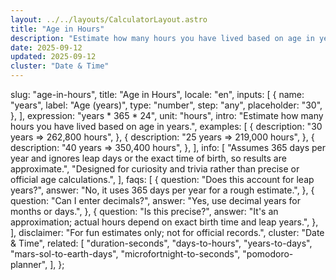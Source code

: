 ```yaml
---
layout: ../../layouts/CalculatorLayout.astro
title: "Age in Hours"
description: "Estimate how many hours you have lived based on age in years."
date: 2025-09-12
updated: 2025-09-12
cluster: "Date & Time"
---
```



  slug: "age-in-hours",
  title: "Age in Hours",
  locale: "en",
  inputs: [
    {
      name: "years",
      label: "Age (years)",
      type: "number",
      step: "any",
      placeholder: "30",
    },
  ],
  expression: "years * 365 * 24",
  unit: "hours",
  intro: "Estimate how many hours you have lived based on age in years.",
  examples: [
    {
      description: "30 years ⇒ 262,800 hours",
    },
    {
      description: "25 years ⇒ 219,000 hours",
    },
    {
      description: "40 years ⇒ 350,400 hours",
    },
  ],
  info: [
    "Assumes 365 days per year and ignores leap days or the exact time of birth, so results are approximate.",
    "Designed for curiosity and trivia rather than precise or official age calculations.",
  ],
  faqs: [
    {
      question: "Does this account for leap years?",
      answer: "No, it uses 365 days per year for a rough estimate.",
    },
    {
      question: "Can I enter decimals?",
      answer: "Yes, use decimal years for months or days.",
    },
    {
      question: "Is this precise?",
      answer:
        "It's an approximation; actual hours depend on exact birth time and leap years.",
    },
  ],
  disclaimer: "For fun estimates only; not for official records.",
  cluster: "Date & Time",
  related: [
    "duration-seconds",
    "days-to-hours",
    "years-to-days",
    "mars-sol-to-earth-days",
    "microfortnight-to-seconds",
    "pomodoro-planner",
  ],
};

<Calculator schema={schema} />
